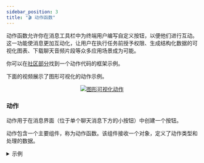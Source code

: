 ```yaml
---
sidebar_position: 3
title: "🎬 动作函数"
---
```


动作函数允许你在消息工具栏中为终端用户编写自定义按钮，以便他们进行互动。这一功能使消息更加互动化，让用户在执行任务前授予权限、生成结构化数据的可视化图表、下载聊天音频片段等众多应用场景成为可能。

你可以在[社区部分](https://openwebui.com/f/hub/custom_action/)找到一个动作代码的框架示例。

下面的视频展示了图形可视化的动作示例。

<p align="center">
  <a href="#">
    <img src="/img/pipelines/graph-viz-action.gif" alt="图形可视化动作" />
  </a>
</p>


### 动作
动作用于在消息界面（位于单个聊天消息下方的小按钮）中创建一个按钮。

动作包含一个主要组件，称为动作函数。该组件接收一个对象，定义了动作类型和处理的数据。

<details>
<summary>示例</summary>

```python
async def action(
        self,
        body: dict,
        __user__=None,
        __event_emitter__=None,
        __event_call__=None,
    ) -> Optional[dict]:
    print(f"action:{__name__}")

    response = await __event_call__(
        {
            "type": "input",
            "data": {
                "title": "写一条消息",
                "message": "在这里写下要追加的消息",
                "placeholder": "输入你的消息",
            },
        }
    )
    print(response)
```
</details>
